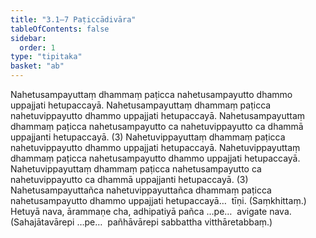 ```yaml
---
title: "3.1–7 Paṭiccādivāra"
tableOfContents: false
sidebar:
  order: 1
type: "tipitaka"
basket: "ab"
---
```



<DynamicBreadcrumb />

<Division number="9">

<Paragraph number="22">
Nahetusampayuttaṃ dhammaṃ paṭicca nahetusampayutto dhammo uppajjati hetupaccayā. Nahetusampayuttaṃ dhammaṃ paṭicca nahetuvippayutto dhammo uppajjati hetupaccayā. Nahetusampayuttaṃ dhammaṃ paṭicca nahetusampayutto ca nahetuvippayutto ca dhammā uppajjanti hetupaccayā. (3)
</Paragraph>

<Paragraph number="23">
Nahetuvippayuttaṃ dhammaṃ paṭicca nahetuvippayutto dhammo uppajjati hetupaccayā. Nahetuvippayuttaṃ dhammaṃ paṭicca nahetusampayutto dhammo uppajjati hetupaccayā. Nahetuvippayuttaṃ dhammaṃ paṭicca nahetusampayutto ca nahetuvippayutto ca dhammā uppajjanti hetupaccayā. (3)
</Paragraph>

<Paragraph number="24">
Nahetusampayuttañca nahetuvippayuttañca dhammaṃ paṭicca nahetusampayutto dhammo uppajjati hetupaccayā…  tīṇi. (Saṃkhittaṃ.)
</Paragraph>

</Division>
<Division number="10">

<Paragraph number="25">
Hetuyā nava, ārammaṇe cha, adhipatiyā pañca …pe…  avigate nava. (Sahajātavārepi …pe…  pañhāvārepi sabbattha vitthāretabbaṃ.)
</Paragraph>
</Division>